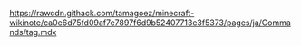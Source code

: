 https://rawcdn.githack.com/tamagoez/minecraft-wikinote/ca0e6d75fd09af7e7897f6d9b52407713e3f5373/pages/ja/Commands/tag.mdx